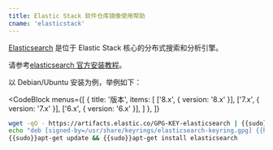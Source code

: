 ```yaml
---
title: Elastic Stack 软件仓库镜像使用帮助
cname: 'elasticstack'
---
```


[Elasticsearch](https://www.elastic.co/cn/what-is/elasticsearch) 是位于 Elastic Stack 核心的分布式搜索和分析引擎。

请参考[elasticsearch 官方安装教程](https://www.elastic.co/guide/en/elasticsearch/reference/current/deb.html)。

以 Debian/Ubuntu 安装为例，举例如下：

<CodeBlock
  menus={[
    {
      title: '版本',
      items: [
        ['8.x', { version: '8.x' }],
        ['7.x', { version: '7.x' }],
        ['6.x', { version: '6.x' }],
      ]
    },
  ]}
>

```bash
wget -qO - https://artifacts.elastic.co/GPG-KEY-elasticsearch | {{sudo}}gpg --dearmor -o /usr/share/keyrings/elasticsearch-keyring.gpg
echo "deb [signed-by=/usr/share/keyrings/elasticsearch-keyring.gpg] {{http_protocol}}{{mirror}}/{{version}}/apt/ stable main" | {{sudo}}tee /etc/apt/sources.list.d/elastic-{{version}}.list
{{sudo}}apt-get update && {{sudo}}apt-get install elasticsearch
```

</CodeBlock>

